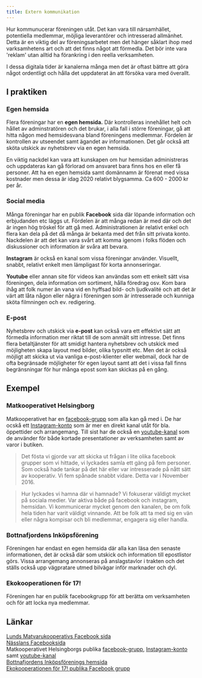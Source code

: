 ```yaml
---
title: Extern kommunikation
---
```


Hur kommunucerar föreningen utåt. Det kan vara till närsamhället, potentiella medlemmar, möjliga leverantörer och intresserad allmänhet. Detta är en viktig del av föreningsarbetet men det hänger såklart ihop med varksamhetens art och att det finns något att förmedla. Det bör inte vara 'reklam' utan alltid ha förankring i den reella verksamheten.

I dessa digitala tider är kanalerna många men det är oftast bättre att göra något ordentligt och hålla det uppdaterat än att försöka vara med överallt.

## I praktiken

### Egen hemsida

Flera föreningar har en **egen hemsida.** Där kontrolleras innehållet helt och hållet av adminstratören och det brukar, i alla fall i större föreningar, gå att hitta någon med hemsidesvana bland föreningens medlemmar.
Fördelen är kontrollen av utseendet samt ägandet av informationen. Det går också att sköta utskick av nyhetsbrev via en egen hemsida.

En viktig nackdel kan vara att kunskapen om hur hemsidan administreras och uppdateras kan gå förlorad om ansvaret bara finns hos en eller få personer. Att ha en egen hemsida samt domännamn är förenat med vissa kostnader men dessa är idag 2020 relativt blygsamma. Ca 600 - 2000 kr per år.

### Social media

Många föreningar har en publik **Facebook** sida där löpande information och erbjudanden etc läggs ut. Fördelen är att många redan är med där och det är ingen hög tröskel för att gå med. Administrationen är relativt enkel och flera kan dela på det då många är bekanta med det från sitt privata konto.
Nackdelen är att det kan vara svårt att komma igenom i folks flöden och diskussioner och information är svåra att bevara.

**Instagram** är också en kanal som vissa föreningar använder. Visuellt, snabbt, relativt enkelt men lämpligast för korta annonseringar.

**Youtube** eller annan site för videos kan användas som ett enkelt sätt visa föreningen, dela information om sortiment, hålla föredrag osv. Kom bara ihåg att folk numer än vana vid en hyffsad bild- och ljudkvalité och att det är värt att låta någon eller några i föreningen som är intresserade och kunniga sköta filmningen och ev. redigering.

### E-post

Nyhetsbrev och utskick via **e-post** kan också vara ett effektivt sätt att förmedla information mer riktat till de som anmält sitt intresse. Det finns flera betaltjänster för att smidigt hantera nyhetsbrev och utskick med möjligheten skapa layout med bilder, olika typsnitt etc. Men det är också möjligt att skicka ut via vanliga e-post-klienter eller webmail, dock har de ofta begränsade möjligheter för egen layout samt att det i vissa fall finns begränsningar för hur många epost som kan skickas på en gång.

## Exempel

### Matkooperativet Helsingborg

Matkooperativet har en [facebook-grupp](https://www.facebook.com/groups/matkooperativet) som alla kan gå med i. De har ocskå ett [Instagram-konto](https://www.instagram.com/matkooperativet/) som är mer en direkt kanal utåt för bla. öppettider och arrangemang. Till sist har de också en [youtube-kanal](https://www.youtube.com/channel/UCyu8v6jDZG0fVXPqmYERWGg) som de använder för både kortade presentationer av verksamheten samt av varor i butiken.

> Det fösta vi gjorde var att skicka ut frågan i lite olika facebook grupper som vi hittade, vi lyckades samla ett gäng på fem personer. Som också hade tankar på det här eller var intresserade på nått sätt av kooperativ. Vi fem spånade snabbt vidare. Detta var i November 2016.

> Hur lyckades vi hamna där vi hamnade? Vi fokuserar väldigt mycket på sociala medier. Var aktiva både på facebook och instagram, hemsidan. Vi kommunicerar mycket genom den kanalen, be om folk hela tiden har varit väldigt vinnande. Att be folk att ta med sig en vän eller några kompisar och bli medlemmar, engagera sig eller handla.

### Bottnafjordens Inköpsförening

Föreningen har endast en egen hemsida där alla kan läsa den senaste informationen, det är också där som utskick och information till epostlistor görs. Vissa arrangemang annonseras på anslagstavlor i trakten och det ställs också upp vägpratare utmed bilvägar inför marknader och dyl.

### Ekokooperationen för 17!

Föreningen har en publik facebookgrupp för att berätta om verksamheten och för att locka nya medlemmar.

## Länkar

[Lunds Matvarukooperativs Facebook sida](https://www.facebook.com/groups/1193961134088360)  
[Nässlans Facebooksida](https://www.facebook.com/Kooperativet-N%C3%A4sslan-ekonomisk-f%C3%B6rening-234276380050850)  
Matkooperativet Helsingborgs publika [facebook-grupp](https://www.facebook.com/groups/matkooperativet), [Instagram-konto](https://www.instagram.com/matkooperativet/) samt [youtube-kanal](https://www.youtube.com/channel/UCyu8v6jDZG0fVXPqmYERWGg)  
[Bottnafjordens Inköpsförenings hemsida](http://bottnafjorden.se/inkopsf/wp/)  
[Ekokooperationen för 17! publika Facebook grupp](https://www.facebook.com/groups/132517493519025)

